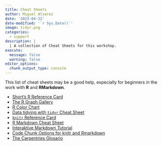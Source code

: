 ```yaml
---
title: Cheat Sheets
author: Miguel Alvarez
date: '2023-04-22'
date-modified: '`r Sys.Date()`'
image: tidyr.png
categories:
  - support
description: |
  | A collection of Cheat Sheets for this workshop.
execute: 
  message: false
  warning: false
editor_options: 
  chunk_output_type: console
---
```


This list of cheat sheets may be a good help, especially for beginners in the
work with **R** and **RMarkdown**.

- [Short's R Reference
  Card](https://cran.r-project.org/doc/contrib/Short-refcard.pdf)
- [The R Graph Gallery](https://r-graph-gallery.com/)
- [R Color
  Chart](https://rstudio-pubs-static.s3.amazonaws.com/3486_79191ad32cf74955b4502b8530aad627.html)
- [Data tidying with `tidyr` Cheat
  Sheet](https://posit.co/wp-content/uploads/2022/10/tidyr.pdf)
- [`knitr` Reference
  Card](https://cran.r-project.org/web/packages/knitr/vignettes/knitr-refcard.pdf)
- [R Markdown Cheat
  Sheet](https://www.rstudio.com/wp-content/uploads/2015/02/rmarkdown-cheatsheet.pdf)
- [Interaktive Markdown Tutorial](https://www.markdowntutorial.com/)
- [Code Chunk Options for knitr and Rmarkdown](https://yihui.org/knitr/options/)
- [The Carpentries Glosario](https://glosario.carpentries.org/)
